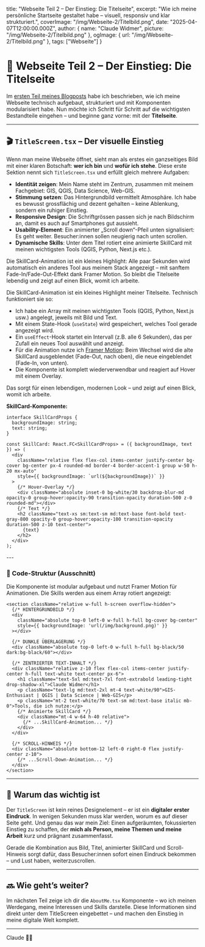 
  title: "Webseite Teil 2 – Der Einstieg: Die Titelseite",
  excerpt: "Wie ich meine persönliche Startseite gestaltet habe – visuell, responsiv und klar strukturiert.",
  coverImage: "/img/Webseite-2/Titelbild.png",
  date: "2025-04-07T12:00:00.000Z",
  author: {
    name: "Claude Widmer",
    picture: "/img/Webseite-2/Titelbild.png"
  },
  ogImage: {
    url: "/img/Webseite-2/Titelbild.png"
  },
  tags: ["Webseite"]
}

# 🌄 Webseite Teil 2 – Der Einstieg: Die Titelseite

Im [ersten Teil meines Blogposts](/blogs/webseiteaufbau) habe ich beschrieben, wie ich meine Webseite technisch aufgebaut, strukturiert und mit Komponenten modularisiert habe. Nun möchte ich Schritt für Schritt auf die wichtigsten Bestandteile eingehen – und beginne ganz vorne: mit der **Titelseite**.

---

## 🎬 `TitleScreen.tsx` – Der visuelle Einstieg

Wenn man meine Webseite öffnet, sieht man als erstes ein ganzseitiges Bild mit einer klaren Botschaft: **wer ich bin** und **wofür ich stehe**. Diese erste Sektion nennt sich `TitleScreen.tsx` und erfüllt gleich mehrere Aufgaben:

- **Identität zeigen**: Mein Name steht im Zentrum, zusammen mit meinem Fachgebiet: GIS, QGIS, Data Science, Web-GIS.
- **Stimmung setzen**: Das Hintergrundbild vermittelt Atmosphäre. Ich habe es bewusst grossflächig und dezent gehalten – keine Ablenkung, sondern ein ruhiger Einstieg.
- **Responsive Design**: Die Schriftgrössen passen sich je nach Bildschirm an, damit es auch auf Smartphones gut aussieht.
- **Usability-Element**: Ein animierter „Scroll down“-Pfeil unten signalisiert: Es geht weiter. Besucher:innen sollen neugierig nach unten scrollen.
- **Dynamische Skills**: Unter dem Titel rotiert eine animierte SkillCard mit meinen wichtigsten Tools (QGIS, Python, Next.js etc.).

Die SkillCard-Animation ist ein kleines Highlight: Alle paar Sekunden wird automatisch ein anderes Tool aus meinem Stack angezeigt – mit sanftem Fade-In/Fade-Out-Effekt dank Framer Motion. So bleibt die Titelseite lebendig und zeigt auf einen Blick, womit ich arbeite.

<RevealBox title="Du möchtest die technischen Hintergründe zur SkillCard-Animation wissen?">
Die SkillCard-Animation ist ein kleines Highlight meiner Titelseite. Technisch funktioniert sie so:

- Ich habe ein Array mit meinen wichtigsten Tools (QGIS, Python, Next.js usw.) angelegt, jeweils mit Bild und Text.
- Mit einem State-Hook (`useState`) wird gespeichert, welches Tool gerade angezeigt wird.
- Ein `useEffect`-Hook startet ein Intervall (z.B. alle 6 Sekunden), das per Zufall ein neues Tool auswählt und anzeigt.
- Für die Animation nutze ich [Framer Motion](https://www.framer.com/motion/): Beim Wechsel wird die alte SkillCard ausgeblendet (Fade-Out, nach oben), die neue eingeblendet (Fade-In, von unten).
- Die Komponente ist komplett wiederverwendbar und reagiert auf Hover mit einem Overlay.

Das sorgt für einen lebendigen, modernen Look – und zeigt auf einen Blick, womit ich arbeite.

**SkillCard-Komponente:**
```tsx
interface SkillCardProps {
  backgroundImage: string;
  text: string;
}

const SkillCard: React.FC<SkillCardProps> = ({ backgroundImage, text }) => (
  <div
    className="relative flex flex-col items-center justify-center bg-cover bg-center px-4 rounded-md border-4 border-accent-1 group w-50 h-20 mx-auto"
    style={{ backgroundImage: `url(${backgroundImage})` }}
  >
    {/* Hover-Overlay */}
    <div className="absolute inset-0 bg-white/30 backdrop-blur-md opacity-0 group-hover:opacity-90 transition-opacity duration-500 z-0 rounded-md"></div>
    {/* Text */}
    <h2 className="text-xs sm:text-sm md:text-base font-bold text-gray-800 opacity-0 group-hover:opacity-100 transition-opacity duration-500 z-10 text-center">
      {text}
    </h2>
  </div>
);
```
</RevealBox>
---

### 🧩 Code-Struktur (Ausschnitt)

Die Komponente ist modular aufgebaut und nutzt Framer Motion für Animationen. Die Skills werden aus einem Array rotiert angezeigt:

```tsx
<section className="relative w-full h-screen overflow-hidden">
  {/* HINTERGRUNDBILD */}
  <div
    className="absolute top-0 left-0 w-full h-full bg-cover bg-center"
    style={{ backgroundImage: 'url(/img/background.png)' }}
  ></div>

  {/* DUNKLE ÜBERLAGERUNG */}
  <div className="absolute top-0 left-0 w-full h-full bg-black/50 dark:bg-black/60"></div>

  {/* ZENTRIERTER TEXT-INHALT */}
  <div className="relative z-10 flex flex-col items-center justify-center h-full text-white text-center px-6">
    <h1 className="text-5xl md:text-7xl font-extrabold leading-tight drop-shadow-xl">Claude Widmer</h1>
    <p className="text-lg md:text-2xl mt-4 text-white/90">GIS-Enthusiast | QGIS | Data Science | Web-GIS</p>
    <p className="mt-2 text-white/70 text-sm md:text-base italic mb-0">Tools, die ich nutze:</p>
    {/* Animierte SkillCard */}
    <div className="mt-4 w-64 h-40 relative">
      {/* ...SkillCard-Animation... */}
    </div>
  </div>

  {/* SCROLL-HINWEIS */}
  <div className="absolute bottom-12 left-0 right-0 flex justify-center z-10">
    {/* ...Scroll-Down-Animation... */}
  </div>
</section>
```

---

## 🧠 Warum das wichtig ist

Der `TitleScreen` ist kein reines Designelement – er ist ein **digitaler erster Eindruck**. In wenigen Sekunden muss klar werden, worum es auf dieser Seite geht. Und genau das war mein Ziel: Einen aufgeräumten, fokussierten Einstieg zu schaffen, der **mich als Person, meine Themen und meine Arbeit** kurz und prägnant zusammenfasst.

Gerade die Kombination aus Bild, Titel, animierter SkillCard und Scroll-Hinweis sorgt dafür, dass Besucher:innen sofort einen Eindruck bekommen – und Lust haben, weiterzuscrollen.

---

## 🔜 Wie geht’s weiter?

Im nächsten Teil zeige ich dir die `AboutMe.tsx` Komponente – wo ich meinen Werdegang, meine Interessen und Skills darstelle. Diese Informationen sind direkt unter dem TitleScreen eingebettet – und machen den Einstieg in meine digitale Welt komplett.

---

Claude 👨‍💻
